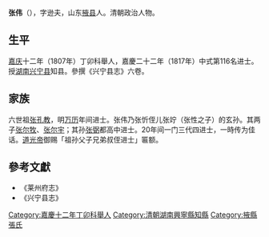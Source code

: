 '''张伟'''（{{bd|1764年||1832年||Z}}），字逊夫，山东[[掖县|掖县]]人。清朝政治人物。

==生平==
[[嘉庆|嘉庆]]十二年（1807年）丁卯科舉人，嘉慶二十二年（1817年）中式第116名进士。授[[湖南|湖南]][[兴宁县_(消歧义)|兴宁县]]知县。參撰《兴宁县志》六卷。

==家族==
六世祖[[张孔教|张孔教]]，明[[万历|万历]]年间进士。张伟乃张忻侄儿张竚（张性之子）的玄孙。其两子[[张尔牧|张尔牧]]、[[张尔宇|张尔宇]]；其孙[[张弼|张弼]]都高中进士。20年间一门三代四进士，一時传为佳话。[[道光帝|道光帝]]御赐「祖孙父子兄弟叔侄进士」匾额。

==參考文獻==
*《莱州府志》
*《兴宁县志》

{{嘉慶二十二年丁丑科殿試金榜}}
{{DEFAULTSORT:Zhang張}}
[[Category:嘉慶十二年丁卯科舉人|Category:嘉慶十二年丁卯科舉人]]
[[Category:清朝湖南興寧縣知縣|Category:清朝湖南興寧縣知縣]]
[[Category:掖縣張氏|Category:掖縣張氏]]